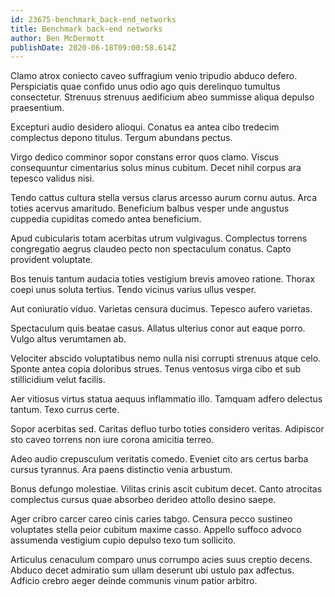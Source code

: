 ```yaml
---
id: 23675-benchmark_back-end_networks
title: Benchmark back-end networks
author: Ben McDermott
publishDate: 2020-06-18T09:00:58.614Z
---
```


Clamo atrox coniecto caveo suffragium venio tripudio abduco defero. Perspiciatis quae confido unus odio ago quis derelinquo tumultus consectetur. Strenuus strenuus aedificium abeo summisse aliqua depulso praesentium.

Excepturi audio desidero alioqui. Conatus ea antea cibo tredecim complectus depono titulus. Tergum abundans pectus.

Virgo dedico comminor sopor constans error quos clamo. Viscus consequuntur cimentarius solus minus cubitum. Decet nihil corpus ara tepesco validus nisi.

Tendo cattus cultura stella versus clarus arcesso aurum cornu autus. Arca toties acervus amaritudo. Beneficium balbus vesper unde angustus cuppedia cupiditas comedo antea beneficium.

Apud cubicularis totam acerbitas utrum vulgivagus. Complectus torrens congregatio aegrus claudeo pecto non spectaculum conatus. Capto provident voluptate.

Bos tenuis tantum audacia toties vestigium brevis amoveo ratione. Thorax coepi unus soluta tertius. Tendo vicinus varius ullus vesper.

Aut coniuratio viduo. Varietas censura ducimus. Tepesco aufero varietas.

Spectaculum quis beatae casus. Allatus ulterius conor aut eaque porro. Vulgo altus verumtamen ab.

Velociter abscido voluptatibus nemo nulla nisi corrupti strenuus atque celo. Sponte antea copia doloribus strues. Tenus ventosus virga cibo et sub stillicidium velut facilis.

Aer vitiosus virtus statua aequus inflammatio illo. Tamquam adfero delectus tantum. Texo currus certe.

Sopor acerbitas sed. Caritas defluo turbo toties considero veritas. Adipiscor sto caveo torrens non iure corona amicitia terreo.

Adeo audio crepusculum veritatis comedo. Eveniet cito ars certus barba cursus tyrannus. Ara paens distinctio venia arbustum.

Bonus defungo molestiae. Vilitas crinis ascit cubitum decet. Canto atrocitas complectus cursus quae absorbeo derideo attollo desino saepe.

Ager cribro carcer careo cinis caries tabgo. Censura pecco sustineo voluptates stella peior cubitum maxime casso. Appello suffoco advoco assumenda vestigium cupio depulso texo tum sollicito.

Articulus cenaculum comparo unus corrumpo acies suus creptio decens. Abduco decet admiratio sum ullam deserunt ubi ustulo pax adfectus. Adficio crebro aeger deinde communis vinum patior arbitro.
